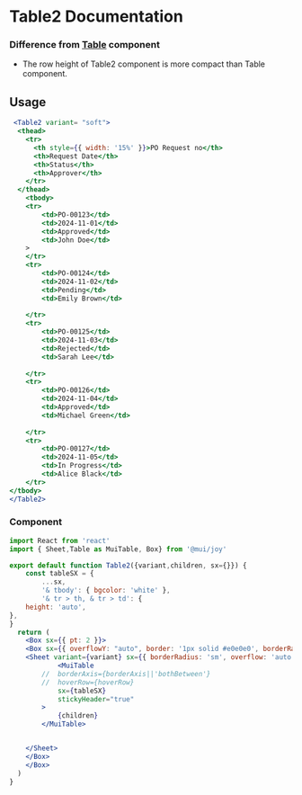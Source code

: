 

<Meta of={Table2Stories} />

# Table2 Documentation

### Difference from <a href="/?path=/docs/exported-via-npm-styled-page-table--docs">Table</a> component

- The row height of Table2 component is more compact than Table component.

## Usage

```jsx
 <Table2 variant= "soft">
  <thead>
    <tr>
      <th style={{ width: '15%' }}>PO Request no</th>
      <th>Request Date</th>
      <th>Status</th>
      <th>Approver</th>
    </tr>
  </thead>
    <tbody>
    <tr>
        <td>PO-00123</td>
        <td>2024-11-01</td>
        <td>Approved</td>
        <td>John Doe</td>
    >
    </tr>
    <tr>
        <td>PO-00124</td>
        <td>2024-11-02</td>
        <td>Pending</td>
        <td>Emily Brown</td>
    
    </tr>
    <tr>
        <td>PO-00125</td>
        <td>2024-11-03</td>
        <td>Rejected</td>
        <td>Sarah Lee</td>
    
    </tr>
    <tr>
        <td>PO-00126</td>
        <td>2024-11-04</td>
        <td>Approved</td>
        <td>Michael Green</td>
    
    </tr>
    <tr>
        <td>PO-00127</td>
        <td>2024-11-05</td>
        <td>In Progress</td>
        <td>Alice Black</td>
    </tr>
</tbody>
</Table2>
```

### Component
```jsx
import React from 'react'
import { Sheet,Table as MuiTable, Box} from '@mui/joy'

export default function Table2({variant,children, sx={}}) {
	const tableSX = {
		...sx,
		'& tbody': { bgcolor: 'white' },
		'& tr > th, & tr > td': {
    height: 'auto',
},
}
  return ( 
	<Box sx={{ pt: 2 }}>
	<Box sx={{ overflowY: "auto", border: '1px solid #e0e0e0', borderRadius: 'sm', maxHeight: "calc(100vh - 160px)" }}>
    <Sheet variant={variant} sx={{ borderRadius: 'sm', overflow: 'auto', tableLayout:'auto'}}>
        	<MuiTable
    	// 	borderAxis={borderAxis||'bothBetween'}
    	// 	hoverRow={hoverRow}
    		sx={tableSX}
    		stickyHeader="true"
    	>
    		{children}
    	</MuiTable>


    </Sheet>
	</Box>
	</Box>
  )
}

```


